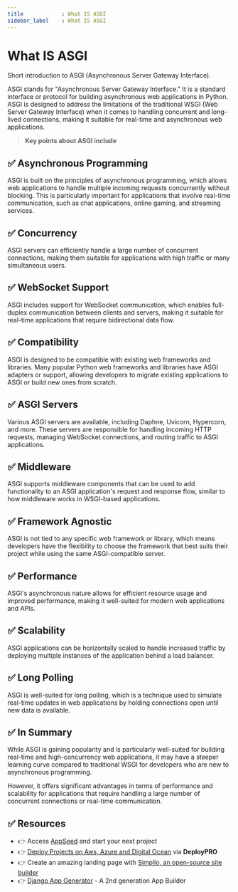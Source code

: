 ```yaml
---
title            : What IS ASGI 
sidebar_label    : What IS ASGI 
---
```


# What IS ASGI

<SubHeading>Short introduction to ASGI (Asynchronous Server Gateway Interface).</SubHeading>

ASGI stands for "Asynchronous Server Gateway Interface." It is a standard interface or protocol for building asynchronous web applications in Python. 
ASGI is designed to address the limitations of the traditional WSGI (Web Server Gateway Interface) when it comes to handling concurrent and long-lived connections, 
making it suitable for real-time and asynchronous web applications.

> **Key points about ASGI include**

## ✅ **Asynchronous Programming** 

ASGI is built on the principles of asynchronous programming, which allows web applications to handle multiple incoming requests concurrently without blocking. 
This is particularly important for applications that involve real-time communication, such as chat applications, online gaming, and streaming services.

## ✅ **Concurrency** 

ASGI servers can efficiently handle a large number of concurrent connections, making them suitable for applications with high traffic or many simultaneous users.

## ✅ **WebSocket Support** 

ASGI includes support for WebSocket communication, which enables full-duplex communication between clients and servers, making it suitable for real-time applications that require bidirectional data flow.

## ✅ **Compatibility** 

ASGI is designed to be compatible with existing web frameworks and libraries. 
Many popular Python web frameworks and libraries have ASGI adapters or support, allowing developers to migrate existing applications to ASGI or build new ones from scratch.

## ✅ **ASGI Servers** 

Various ASGI servers are available, including Daphne, Uvicorn, Hypercorn, and more. 
These servers are responsible for handling incoming HTTP requests, managing WebSocket connections, and routing traffic to ASGI applications.

## ✅ **Middleware** 

ASGI supports middleware components that can be used to add functionality to an ASGI application's request and response flow, similar to how middleware works in WSGI-based applications.

## ✅ **Framework Agnostic** 

ASGI is not tied to any specific web framework or library, which means developers have the flexibility to choose the framework that best suits their project while using the same ASGI-compatible server.

## ✅ **Performance** 

ASGI's asynchronous nature allows for efficient resource usage and improved performance, making it well-suited for modern web applications and APIs.

## ✅ **Scalability** 

ASGI applications can be horizontally scaled to handle increased traffic by deploying multiple instances of the application behind a load balancer.

## ✅ **Long Polling** 

ASGI is well-suited for long polling, which is a technique used to simulate real-time updates in web applications by holding connections open until new data is available.

## ✅ In Summary

While ASGI is gaining popularity and is particularly well-suited for building real-time and high-concurrency web applications, 
it may have a steeper learning curve compared to traditional WSGI for developers who are new to asynchronous programming. 

However, it offers significant advantages in terms of performance and scalability for applications that require handling a large number of concurrent connections or real-time communication.

## ✅ Resources 

- 👉 Access [AppSeed](https://appseed.us/) and start your next project
- 👉 [Deploy Projects on Aws, Azure and Digital Ocean](https://www.docs.deploypro.dev/) via **DeployPRO**
- 👉 Create an amazing landing page with [Simpllo, an open-source site builder](https://www.simpllo.com/)
- 👉 [Django App Generator](https://app-generator.dev/django/) - A 2nd generation App Builder
